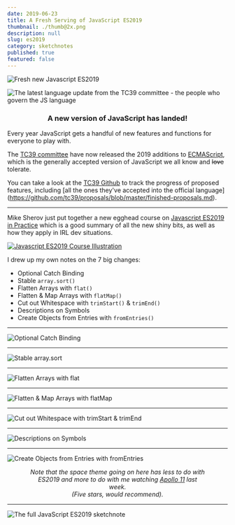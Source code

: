 ```yaml
---
date: 2019-06-23
title: A Fresh Serving of JavaScript ES2019
thumbnail: ./thumb@2x.png
description: null
slug: es2019
category: sketchnotes
published: true
featured: false
---
```



<SketchesContainer>

<div style={{ padding: '0 60px' }}>

![Fresh new Javascript ES2019](./es2019-sketchnotes-Title.png)

</div>

![The latest language update from the TC39 committee - the people who govern the JS language](./es2019-sketchnotes-Intro.png)

<h3 style="text-align: center;"> A new version of JavaScript has landed! </h3>

Every year JavaScript gets a handful of new features and functions for everyone to play with.

The [TC39 committee](https://tc39.es/) have now released the 2019 additions to [ECMAScript](https://www.ecma-international.org/memento/tc39.htm), which is the generally accepted version of JavaScript we all know and ~~love~~ tolerate.

You can take a look at the [TC39 Github](https://github.com/tc39) to track the progress of proposed features, including [all the ones they've accepted into the official language] (https://github.com/tc39/proposals/blob/master/finished-proposals.md).

<hr />

Mike Sherov just put together a new egghead course on [Javascript ES2019 in Practice](https://egghead.io/courses/javascript-es2019-in-practice?af=54fd64) which is a good summary of all the new shiny bits, as well as how they apply in IRL dev situations.

<a href="https://egghead.io/courses/javascript-es2019-in-practice?af=54fd64" target="_blank">

![Javascript ES2019 Course Illustration](./javascript-es2019-in-practice.jpg)

</a>

I drew up my own notes on the 7 big changes:

* Optional Catch Binding
* Stable `array.sort()`
* Flatten Arrays with `flat()`
* Flatten & Map Arrays with `flatMap()`
* Cut out Whitespace with `trimStart()` & `trimEnd()`
* Descriptions on Symbols
* Create Objects from Entries with `fromEntries()`

<hr />


![Optional Catch Binding](./es2019-sketchnotes-1-Optional.png)

<hr />

![Stable array.sort](./es2019-sketchnotes-2-Stable.png)

<hr />

![Flatten Arrays with flat](./es2019-sketchnotes-3-Flatten.png)

<hr />

![Flatten & Map Arrays with flatMap](./es2019-sketchnotes-4-FlatMap.png)

<hr />

![Cut out Whitespace with trimStart & trimEnd](./es2019-sketchnotes-5-Trim.png)

<hr />

![Descriptions on Symbols](./es2019-sketchnotes-6-Symbol.png)

<hr />

![Create Objects from Entries with fromEntries](./es2019-sketchnotes-7-ObjectEntries.png)


<h6 style="width: 80%; text-align: center; margin: 0 auto;">

Note that the space theme going on here has less to do with ES2019 and more to do with me watching [Apollo 11](https://www.imdb.com/title/tt8760684/) last week.  
_(Five stars, would recommend)_.

</h6>

---

<FullSketchnote coursename="Javascript ES2019 in Practice" courselink="https://egghead.io/courses/javascript-es2019-in-practice?rc=272bjb">

![The full JavaScript ES2019 sketchnote](./es2019_sketchnotes--mini.png)

</FullSketchnote>

</SketchesContainer>